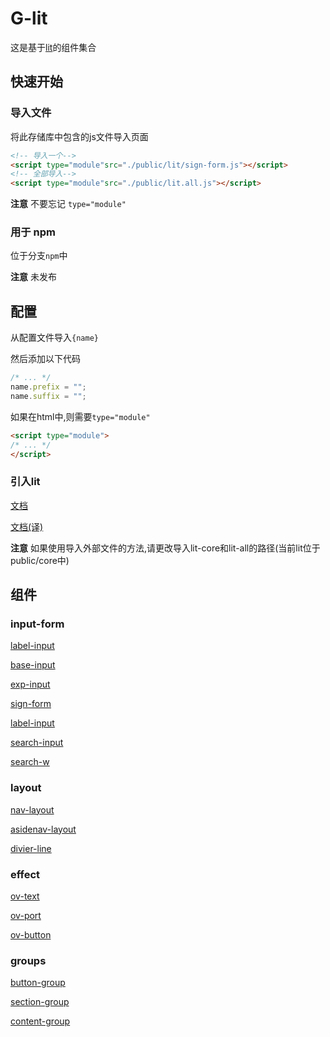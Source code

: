 # G-lit

这是基于[lit](https://lit.dev)的组件集合

## 快速开始

### 导入文件

将此存储库中包含的js文件导入页面

```html
<!-- 导入一个-->
<script type="module"src="./public/lit/sign-form.js"></script>
<!-- 全部导入-->
<script type="module"src="./public/lit.all.js"></script>
```

**注意** 不要忘记 `type="module"`

### 用于 npm

位于分支`npm`中

**注意** 未发布

## 配置

从配置文件导入`{name}`

然后添加以下代码

```js
/* ... */
name.prefix = "";
name.suffix = "";
```

如果在html中,则需要`type="module"`

```html
<script type="module">
/* ... */
</script>
```

### 引入lit

[文档](https://lit.dev/docs/getting-started/)

[文档(译)](https://lit-cn.startrace.games/docs/getting-started/)

**注意**
如果使用导入外部文件的方法,请更改导入lit-core和lit-all的路径(当前lit位于public/core中)

## 组件

### input-form

[label-input](./input-form#label-input)

[base-input](./input-form#base-input)

[exp-input](./input-form#exp-input)

[sign-form](./input-form#sign-form)

[label-input](./input-form#label-input)

[search-input](./input-form#search-input)

[search-w](./input-form#search-w)

### layout

[nav-layout](./layout#nav-layout)

[asidenav-layout](./layout#asidenav-layout)

[divier-line](./layout#divier-line)

### effect

[ov-text](./effect#ov-text)

[ov-port](./effect#ov-port)

[ov-button](./effect#ov-button)

### groups

[button-group](./group#button-group)

[section-group](./group#section-group)

[content-group](./group#content-group)
